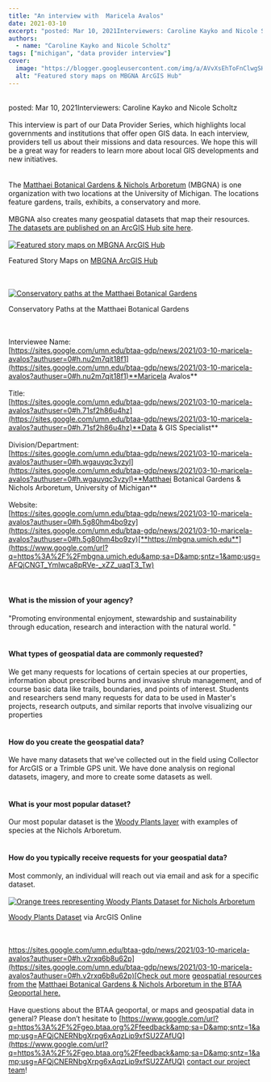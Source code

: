 ```yaml
---
title: "An interview with  Maricela Avalos"
date: 2021-03-10
excerpt: "posted: Mar 10, 2021Interviewers: Caroline Kayko and Nicole Scholtz This interview is part of our Data Provider Series, which highlights local governments and institutions that offer open GIS data."
authors:
  - name: "Caroline Kayko and Nicole Scholtz"
tags: ["michigan", "data provider interview"]
cover:
  image: "https://blogger.googleusercontent.com/img/a/AVvXsEhToFnClwgSHfWCBYRYgxEI3MSfZYN5FIz2zyzQH7WRcFvb1zWGIBVPe6BlQpRfFasM4OjGNOjhv_-tj_ywJB9lcMTzwh41noFRkNnLkXaNxAZGPMeBXBESzc3KTsb5k9g3IeeGdPlrojkiLHyaCaxU-oH8VkXkVprhGhXP4s0CYX0kkNGAu73B9PBabA=w1183-h534"
  alt: "Featured story maps on MBGNA ArcGIS Hub"
---
```


<br/>posted: Mar 10, 2021Interviewers: Caroline Kayko and Nicole Scholtz<br/><br/>This interview is part of our Data Provider Series, which highlights local governments and institutions that offer open GIS data. In each interview, providers tell us about their missions and data resources. We hope this will be a great way for readers to learn more about local GIS developments and new initiatives.<br/><br/><br/>The [Matthaei Botanical Gardens &amp; Nichols Arboretum](https://www.google.com/url?q=https%3A%2F%2Fmbgna.umich.edu%2F&amp;sa=D&amp;sntz=1&amp;usg=AFQjCNH5TRWQVS_4uFEIe5mwHxKeoMqNeQ) (MBGNA) is one organization with two locations at the University of Michigan. The locations feature gardens, trails, exhibits, a conservatory and more. <br/><br/>MBGNA also creates many geospatial datasets that map their resources. [The datasets are published on an ArcGIS Hub site here](https://www.google.com/url?q=https%3A%2F%2Fmbgna-umich.hub.arcgis.com%2F&amp;sa=D&amp;sntz=1&amp;usg=AFQjCNGgXJE9elYPsX3asFwPZ_j-3PLkxQ).<br/><br/><a href="https://blogger.googleusercontent.com/img/a/AVvXsEhToFnClwgSHfWCBYRYgxEI3MSfZYN5FIz2zyzQH7WRcFvb1zWGIBVPe6BlQpRfFasM4OjGNOjhv_-tj_ywJB9lcMTzwh41noFRkNnLkXaNxAZGPMeBXBESzc3KTsb5k9g3IeeGdPlrojkiLHyaCaxU-oH8VkXkVprhGhXP4s0CYX0kkNGAu73B9PBabA=s1280"><img alt="Featured story maps on MBGNA ArcGIS Hub" src="https://blogger.googleusercontent.com/img/a/AVvXsEhToFnClwgSHfWCBYRYgxEI3MSfZYN5FIz2zyzQH7WRcFvb1zWGIBVPe6BlQpRfFasM4OjGNOjhv_-tj_ywJB9lcMTzwh41noFRkNnLkXaNxAZGPMeBXBESzc3KTsb5k9g3IeeGdPlrojkiLHyaCaxU-oH8VkXkVprhGhXP4s0CYX0kkNGAu73B9PBabA=w1183-h534"/></a><br/>

Featured Story Maps on [MBGNA ArcGIS Hub](https://www.google.com/url?q=https%3A%2F%2Fmbgna-umich.hub.arcgis.com%2F&amp;sa=D&amp;sntz=1&amp;usg=AFQjCNGgXJE9elYPsX3asFwPZ_j-3PLkxQ)

<br/><br/><a href="https://blogger.googleusercontent.com/img/a/AVvXsEg2wR8wG9MNVE55V8w1LNaiNjjs2Wwrk4WH1yxhx_GfWOUBW9_d7H9rjeRQGIc1pqrBMJUqy4CBlZ8EoQXv27fpCPvjtN8_lgNabE1LbQhM98PQIivGJ-AED0PYHGBlQNtc5fSZDf6BKUgRhfMHsnE5wFrjTcWdj21QzEbsyA6gUoqLwRa9GUDrVM_ifQ=s1280"><img alt="Conservatory paths at the Matthaei Botanical Gardens" src="https://blogger.googleusercontent.com/img/a/AVvXsEg2wR8wG9MNVE55V8w1LNaiNjjs2Wwrk4WH1yxhx_GfWOUBW9_d7H9rjeRQGIc1pqrBMJUqy4CBlZ8EoQXv27fpCPvjtN8_lgNabE1LbQhM98PQIivGJ-AED0PYHGBlQNtc5fSZDf6BKUgRhfMHsnE5wFrjTcWdj21QzEbsyA6gUoqLwRa9GUDrVM_ifQ=w1240-h825"/></a><br/>

Conservatory Paths at the Matthaei Botanical Gardens

<br/><br/>Interviewee Name:<br/>[https://sites.google.com/umn.edu/btaa-gdp/news/2021/03-10-maricela-avalos?authuser=0#h.nu2m7qit18f1](https://sites.google.com/umn.edu/btaa-gdp/news/2021/03-10-maricela-avalos?authuser=0#h.nu2m7qit18f1)**Maricela Avalos**<br/><br/>Title:<br/>[https://sites.google.com/umn.edu/btaa-gdp/news/2021/03-10-maricela-avalos?authuser=0#h.71sf2h86u4hz](https://sites.google.com/umn.edu/btaa-gdp/news/2021/03-10-maricela-avalos?authuser=0#h.71sf2h86u4hz)**Data &amp; GIS Specialist**<br/><br/>Division/Department:<br/>[https://sites.google.com/umn.edu/btaa-gdp/news/2021/03-10-maricela-avalos?authuser=0#h.wgauyqc3vzyl](https://sites.google.com/umn.edu/btaa-gdp/news/2021/03-10-maricela-avalos?authuser=0#h.wgauyqc3vzyl)**Matthaei Botanical Gardens &amp; Nichols Arboretum, University of Michigan**<br/><br/>Website:<br/>[https://sites.google.com/umn.edu/btaa-gdp/news/2021/03-10-maricela-avalos?authuser=0#h.5g80hm4bo9zy](https://sites.google.com/umn.edu/btaa-gdp/news/2021/03-10-maricela-avalos?authuser=0#h.5g80hm4bo9zy)[**https://mbgna.umich.edu**](https://www.google.com/url?q=https%3A%2F%2Fmbgna.umich.edu&amp;sa=D&amp;sntz=1&amp;usg=AFQjCNGT_Ymlwca8pRVe-_xZZ_uaqT3_Tw)<br/><br/><br/>

#### What is the mission of your agency?

"Promoting environmental enjoyment, stewardship and sustainability through education, research and interaction with the natural world. " <br/><br/>

#### What types of geospatial data are commonly requested?

We get many requests for locations of certain species at our properties, information about prescribed burns and invasive shrub management, and of course basic data like trails, boundaries, and points of interest. Students and researchers send many requests for data to be used in Master's projects, research outputs, and similar reports that involve visualizing our properties<br/><br/>

#### How do you create the geospatial data?

We have many datasets that we've collected out in the field using Collector for ArcGIS or a Trimble GPS unit. We have done analysis on regional datasets, imagery, and more to create some datasets as well.<br/><br/>

#### What is your most popular dataset?

Our most popular dataset is the [Woody Plants layer](https://www.google.com/url?q=https%3A%2F%2Fumich.maps.arcgis.com%2Fhome%2Fitem.html%3Fid%3Da176580eb82b4940ba74e54f02ab0427&amp;sa=D&amp;sntz=1&amp;usg=AFQjCNH2zRU-X2CnERCHYOkNIScbCKw02w) with examples of species at the Nichols Arboretum.<br/><br/>

#### How do you typically receive requests for your geospatial data?

Most commonly, an individual will reach out via email and ask for a specific dataset.<br/><br/><a href="https://blogger.googleusercontent.com/img/a/AVvXsEiZdlA86NTQc73MBALy6cZl7YHRqbwjplacBmF7rUHZqw8F5uTVuPXp0GlpOevOVUiP_3qNnmK1AUwTcXIU-Z2LnUDoYv5c8019qw_t1fkIG0p1bjcFsCckjGoeKGv_jvPiDTlsM_2_T0Hx1mg21Sv_nXcWIFGxXw87z6sLtihjByvPs_o12Y4GnZvWlA=s1214"><img alt="Orange trees representing Woody Plants Dataset for Nichols Arboretum" src="https://blogger.googleusercontent.com/img/a/AVvXsEiZdlA86NTQc73MBALy6cZl7YHRqbwjplacBmF7rUHZqw8F5uTVuPXp0GlpOevOVUiP_3qNnmK1AUwTcXIU-Z2LnUDoYv5c8019qw_t1fkIG0p1bjcFsCckjGoeKGv_jvPiDTlsM_2_T0Hx1mg21Sv_nXcWIFGxXw87z6sLtihjByvPs_o12Y4GnZvWlA=w944-h614"/></a><br/>

[Woody Plants Dataset](https://www.google.com/url?q=https%3A%2F%2Fumich.maps.arcgis.com%2Fhome%2Fitem.html%3Fid%3Da176580eb82b4940ba74e54f02ab0427&amp;sa=D&amp;sntz=1&amp;usg=AFQjCNH2zRU-X2CnERCHYOkNIScbCKw02w) via ArcGIS Online

<br/><br/>[https://sites.google.com/umn.edu/btaa-gdp/news/2021/03-10-maricela-avalos?authuser=0#h.v2rxq6b8u62p](https://sites.google.com/umn.edu/btaa-gdp/news/2021/03-10-maricela-avalos?authuser=0#h.v2rxq6b8u62p)[Check out more](https://www.google.com/url?q=https%3A%2F%2Fgeo.btaa.org%2Fcatalog%2F07d-02&amp;sa=D&amp;sntz=1&amp;usg=AFQjCNGO0UNyL1r0aQU56LAaMU4At_NJNQ) [geospatial resources from the](https://www.google.com/url?q=https%3A%2F%2Fgeo.btaa.org%2Fcatalog%2F07d-02&amp;sa=D&amp;sntz=1&amp;usg=AFQjCNGO0UNyL1r0aQU56LAaMU4At_NJNQ) [Matthaei Botanical Gardens &amp; Nichols Arboretum in the BTAA Geoportal here.](https://www.google.com/url?q=https%3A%2F%2Fgeo.btaa.org%2Fcatalog%2F07d-02&amp;sa=D&amp;sntz=1&amp;usg=AFQjCNGO0UNyL1r0aQU56LAaMU4At_NJNQ)<br/><br/>Have questions about the BTAA geoportal, or maps and geospatial data in general? Please don’t hesitate to [https://www.google.com/url?q=https%3A%2F%2Fgeo.btaa.org%2Ffeedback&amp;sa=D&amp;sntz=1&amp;usg=AFQjCNERNbgXrpg6xAqzLip9xfSU2ZAfUQ](https://www.google.com/url?q=https%3A%2F%2Fgeo.btaa.org%2Ffeedback&amp;sa=D&amp;sntz=1&amp;usg=AFQjCNERNbgXrpg6xAqzLip9xfSU2ZAfUQ) [contact our project team](https://www.google.com/url?q=https%3A%2F%2Fgeo.btaa.org%2Ffeedback&amp;sa=D&amp;sntz=1&amp;usg=AFQjCNERNbgXrpg6xAqzLip9xfSU2ZAfUQ)!
